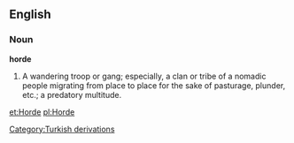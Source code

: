 ==English==

===Noun===

'''horde'''

#A wandering troop or gang; especially, a clan or tribe of a nomadic people migrating from place to place for the sake of pasturage, plunder, etc.; a predatory multitude.

[[et:Horde]]
[[pl:Horde]]
[[Category:Turkish derivations]]